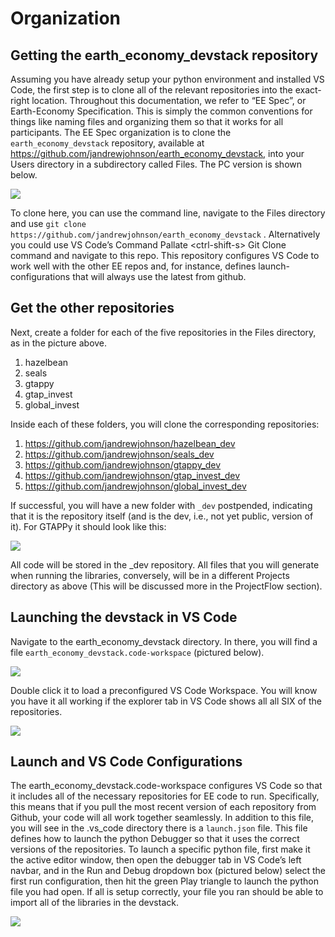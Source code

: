 # Organization

## Getting the earth_economy_devstack repository

Assuming you have already setup your python environment and installed VS Code, the first step is to clone all of the relevant repositories into the exact-right location. Throughout this documentation, we refer to "EE Spec", or Earth-Economy Specification. This is simply the common conventions for things like naming files and organizing them so that it works for all participants. The EE Spec organization is to clone the `earth_economy_devstack` repository, available at <https://github.com/jandrewjohnson/earth_economy_devstack>, into your Users directory in a subdirectory called Files. The PC version is shown below.

![](images/paste-23.png)

To clone here, you can use the command line, navigate to the Files directory and use `git clone https://github.com/jandrewjohnson/earth_economy_devstack` . Alternatively you could use VS Code's Command Pallate \<ctrl-shift-s\> Git Clone command and navigate to this repo. This repository configures VS Code to work well with the other EE repos and, for instance, defines launch-configurations that will always use the latest from github.

## Get the other repositories

Next, create a folder for each of the five repositories in the Files directory, as in the picture above.

1.  hazelbean
2.  seals
3.  gtappy
4.  gtap_invest
5.  global_invest

Inside each of these folders, you will clone the corresponding repositories:

1.  <https://github.com/jandrewjohnson/hazelbean_dev>
2.  <https://github.com/jandrewjohnson/seals_dev>
3.  <https://github.com/jandrewjohnson/gtappy_dev>
4.  <https://github.com/jandrewjohnson/gtap_invest_dev>
5.  <https://github.com/jandrewjohnson/global_invest_dev>

If successful, you will have a new folder with `_dev` postpended, indicating that it is the repository itself (and is the dev, i.e., not yet public, version of it). For GTAPPy it should look like this:

![](images/paste-30.png)

All code will be stored in the \_dev repository. All files that you will generate when running the libraries, conversely, will be in a different Projects directory as above (This will be discussed more in the ProjectFlow section).

## Launching the devstack in VS Code

Navigate to the earth_economy_devstack directory. In there, you will find a file `earth_economy_devstack.code-workspace` (pictured below).

![](images/paste-31.png)

Double click it to load a preconfigured VS Code Workspace. You will know you have it all working if the explorer tab in VS Code shows all all SIX of the repositories.

![](images/paste-32.png)

## Launch and VS Code Configurations

The earth_economy_devstack.code-workspace configures VS Code so that it includes all of the necessary repositories for EE code to run. Specifically, this means that if you pull the most recent version of each repository from Github, your code will all work together seamlessly. In addition to this file, you will see in the .vs_code directory there is a `launch.json` file. This file defines how to launch the python Debugger so that it uses the correct versions of the repositories. To launch a specific python file, first make it the active editor window, then open the debugger tab in VS Code's left navbar, and in the Run and Debug dropdown box (pictured below) select the first run configuration, then hit the green Play triangle to launch the python file you had open. If all is setup correctly, your file you ran should be able to import all of the libraries in the devstack.

![](images/paste-34.png)